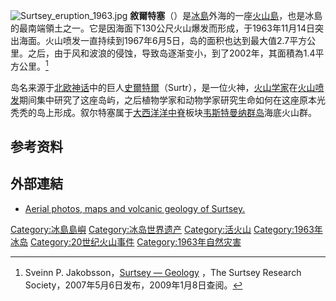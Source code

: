 {{世界自然遗产概要表
| site_img = Surtsey_from_plane,_1999.jpg
| site_img_capt = 2009年
| site_img_width = 250px
| zh_name = 敘爾特塞
| en_name = Surtsey
| fr_name = Surtsey
| country = {{ISL}}
| Region = 欧洲和北美地区
| area = 1.4平方公里
| criterion_n = (ix)
| rg_year = 2008年
| Session = 32nd
| ex_rg_year = 
| Danger_year = 
| remarks = 
| org_url = http://whc.unesco.org/en/list/1267
| map_img = 
| map_img_width = 
}}
[[File:Surtsey_eruption_1963.jpg|thumb]]
'''敘爾特塞'''（{{lang-is|Surtsey}}）是[[冰島|冰島]]外海的一座[[火山島|火山島]]，也是冰島的最南端領土之一。它是因海面下130公尺火山爆发而形成，于1963年11月14日突出海面。火山喷发一直持续到1967年6月5日，岛的面积也达到最大值2.7平方公里。之后，由于风和波浪的侵蚀，导致岛逐渐变小，到了2002年，其面積為1.4平方公里。<ref>Sveinn P. Jakobsson，[http://www.surtsey.is/pp_ens/geo_2.htm Surtsey — Geology] {{Wayback|url=http://www.surtsey.is/pp_ens/geo_2.htm |date=20070927033910 }}，The Surtsey Research Society，2007年5月6日发布，2009年1月8日查阅。</ref>

岛名来源于[[北欧神话|北欧神话]]中的巨人[[史爾特爾|史爾特爾]]（Surtr），是一位火神，[[火山学家|火山学家]]在[[火山喷发|火山喷发]]期间集中研究了这座岛屿，之后植物学家和动物学家研究生命如何在这座原本光秃秃的岛上形成。叙尔特塞属于[[大西洋洋中脊|大西洋洋中脊]]板块[[韦斯特曼纳群岛|韦斯特曼纳群岛]]海底火山群。

==参考资料==
{{Reflist|2}}

==外部連結==
*[https://web.archive.org/web/20021216214346/http://volcano.und.nodak.edu/vwdocs/volc_images/europe_west_asia/surtsey.html Aerial photos, maps and volcanic geology of Surtsey.]

{{冰島小作品}}
{{冰島世界遺產}}

{{Authority control}}
{{DEFAULTSORT:Surtsey}}
[[Category:冰島島嶼|Category:冰島島嶼]]
[[Category:冰岛世界遗产|Category:冰岛世界遗产]]
[[Category:活火山|Category:活火山]]
[[Category:1963年冰岛|Category:1963年冰岛]]
[[Category:20世纪火山事件|Category:20世纪火山事件]]
[[Category:1963年自然灾害|Category:1963年自然灾害]]